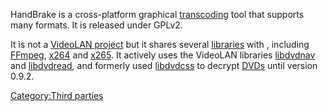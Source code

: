 {{Website|HandBrake|https://handbrake.fr/}}
{{Open}}

HandBrake is a cross-platform graphical [[transcoding]] tool that supports many formats. It is released under GPLv2.

It is not a [[VideoLAN project]] but it shares several [[libraries]] with {{VLC}}, including [[FFmpeg]], [[x264]] and [[x265]]. It actively uses the VideoLAN libraries [[libdvdnav]] and [[libdvdread]], and formerly used [[libdvdcss]] to decrypt [[DVD]]s until version 0.9.2.

[[Category:Third parties]]